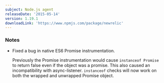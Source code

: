 ```yaml
---
subject: Node.js agent
releaseDate: '2015-05-14'
version: 1.19.1
downloadLink: 'https://www.npmjs.com/package/newrelic'
---
```


### Notes

* Fixed a bug in native ES6 Promise instrumentation.

  Previously the Promise instrumentation would cause `instanceof Promise` to return false even if the object was a promise. This also caused an incompatibility with async-listener. `instanceof` checks will now work on both the wrapped and unwrapped Promise object.
